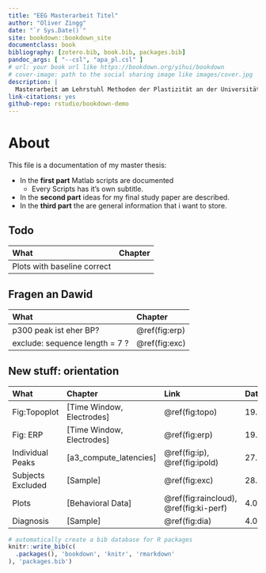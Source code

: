```yaml
---
title: "EEG Masterarbeit Titel"
author: "Oliver Zingg"
date: "`r Sys.Date()`"
site: bookdown::bookdown_site
documentclass: book
bibliography: [zotero.bib, book.bib, packages.bib]
pandoc_args: [ "--csl", "apa_pl.csl" ]
# url: your book url like https://bookdown.org/yihui/bookdown
# cover-image: path to the social sharing image like images/cover.jpg
description: |
  Masterarbeit am Lehrstuhl Methoden der Plastizität an der Universität Zürich
link-citations: yes
github-repo: rstudio/bookdown-demo
---
```


# About {-}

This file is a documentation of my master thesis: 

* In the **first part** Matlab scripts are documented
  * Every Scripts has it's own subtitle.
* In the **second part** ideas for my final study paper are described.
* In the **third part** the are general information that i want to store. 


## Todo {-}

| What              | Chapter |
|:------------|:------------|
| Plots with baseline correct |        |

## Fragen an Dawid {-}

| What              | Chapter |
|:------------|:------------|
| p300 peak ist eher BP? |  \@ref(fig:erp)      |
|exclude: sequence length = 7 ? | \@ref(fig:exc)|


## New stuff: orientation {-}

| What              | Chapter | Link| Date|
|:------------|:------------|:------------|:----------|
| Fig:Topoplot | [Time Window, Electrodes]        |\@ref(fig:topo)| 19.12.2022 |
| Fig: ERP | [Time Window, Electrodes]        |\@ref(fig:erp)| 19.12.2022|
| Individual Peaks | [a3_compute_latencies] |\@ref(fig:ip), \@ref(fig:ipold)| 27.12.2022| 
| Subjects Excluded | [Sample] | \@ref(fig:exc)| 28.12.2022|
|Plots| [Behavioral Data] | \@ref(fig:raincloud), \@ref(fig:ki-perf)| 4.01.2023|
|Diagnosis| [Sample]| \@ref(fig:dia) | 4.01.2023|



```r
# automatically create a bib database for R packages
knitr::write_bib(c(
  .packages(), 'bookdown', 'knitr', 'rmarkdown'
), 'packages.bib')
```
